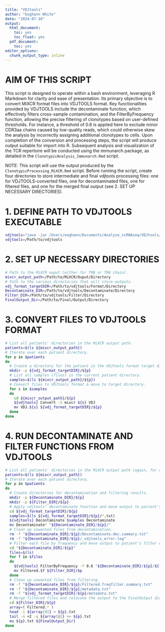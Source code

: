 ```yaml
---
title: "VDJtools"
author: "Eoghann White"
date: "2024-07-10"
output:
  html_document:
    toc: yes
    toc_float: yes
  pdf_document:
    toc: yes
editor_options:
  chunk_output_type: inline
---
```


# **AIM OF THIS SCRIPT**
This script is designed to operate within a bash environment, leveraging R Markdown for clarity and ease of presentation. Its primary objective is to convert MiXCR format files into VDJTOOLS format. Key functionalities provided by VDJTOOLS include the decontaminate function, which effectively filters cross-sample contamination, and the FilterByFrequency function, allowing the precise filtering of clonotypes based on user-defined thresholds. For instance, a threshold of 0.6 is applied here to exclude minor CDR3aa chains caused by low-quality reads, which could otherwise skew the analysis by incorrectly assigning additional clonotypes to cells. Upon completion of the conversion and processing steps, the script will produce output suitable for import into R. Subsequent analysis and visualization of the TCR repertoire will be conducted using the immunarch package, as detailed in the `ClonotypicAnalysis_Immunarch.Rmd` script.

NOTE: This script will use the output produced by the `ClonotypicProcessing_MiXCR.Rmd` script. Before running the script, create four directories to store intermediate and final vdjtools processing files: one for VDJTOOLS-converted files, one for decontaminated files, one for filtered files, and one for the merged final output (see 2. SET UP NECESSARY DIRECTORIES). 

# **1. DEFINE PATH TO VDJTOOLS EXECUTABLE**
```bash
vdjtools="java -jar /Users/eoghann/Documents/Analyse_scRNAseq/VDJtools/vdjtools-1.2.1/vdjtools-1.2.1.jar"
vdjtools=/Path/to/vdjtools
```

# **2. SET UP NECESSARY DIRECTORIES**
```bash
# Path to the MiXCR ouput (either for TRB or TRA chain).
mixcr_output_path=/Path/to/MiXCR/Ouput/Directory
# Path to the various directories that will store outputs. 
vdj_format_targetDIR=/Path/to/vdjtools/Format/Directory
Decontaminate_DIR=/Path/to/vdjtools/Decontaminate/Directory
Filter_DIR=/Path/to/vdjtools/Filter/Directory
FinalOutput_Dir=/Path/to/Final/Output/Directory
```

# **3. CONVERT FILES TO VDJTOOLS FORMAT**
```bash
# List all patients' directories in the MiXCR output path.
patients=$(ls ${mixcr_output_path})
# Iterate over each patient directory.
for p in $patients
do
  # Create a directory for the patient in the VDJtools format target directory.
  mkdir -p ${vdj_format_targetDIR}/${p}
  # List all samples (files) in the current patient directory.
  samples=$(ls ${mixcr_output_path}/${p})
  # Convert files to VDJtools format & move to target directory.
  for s in $samples
  do
    cd ${mixcr_output_path}/${p}
    ${vdjtools} Convert -S mixcr ${s} VDJ
    mv VDJ.${s} ${vdj_format_targetDIR}/${p}
  done
done
```

# **4. RUN DECONTAMINATE AND FILTER FUNCTIONS FROM VDJTOOLS**
```bash
# List all patients' directories in the MiXCR output path (again, for clarity).
patients=$(ls ${mixcr_output_path})
# Iterate over each patient directory.
for p in $patients
do
  # Create directories for decontamination and filtering results.
  mkdir -p ${Decontaminate_DIR}/${p}
  mkdir -p ${Filter_DIR}/${p}
  # Apply vdjtools' decontaminate function and move output to patient's decontamination directory.
  cd ${vdj_format_targetDIR}/${p}
  samples=$(ls ${vdj_format_targetDIR}/${p}/*.txt)
  ${vdjtools} Decontaminate $samples Decontaminate
  mv Decontaminate* "${Decontaminate_DIR}/${p}/"
  # Clean up unwanted files from decontamination.
  rm -f "${Decontaminate_DIR}/${p}/Decontaminate.dec.summary.txt"
  rm -f "${Decontaminate_DIR}/${p}/_vdjtools_error.log"
  # Filter each file by frequency and move output to patient's filter directory.
  cd "${Decontaminate_DIR}/${p}"
  files=$(ls)
  for f in $files
  do
    ${vdjtools} FilterByFrequency -f 0.6 "${Decontaminate_DIR}/${p}/${f}" Filtered
    mv Filtered.$f ${Filter_DIR}/$p
  done
  # Clean up unwanted files from filtering.
  rm -f "${Decontaminate_DIR}/${p}/Filtered.freqfilter.summary.txt"
  rm -f "${Decontaminate_DIR}/${p}/metadata.txt"
  rm -f "${vdj_format_targetDIR}/${p}/metadata.txt"
  # Merge filtered files and relocate the output to the FinalOutput directory.
  cd ${Filter_DIR}/${p}
  array=( Filtered.* )
  head -1 ${array[0]} > ${p}.txt
  tail -n +2 -q ${array[@]} >> ${p}.txt
  mv ${p}.txt ${FinalOutput_Dir}
done
```
